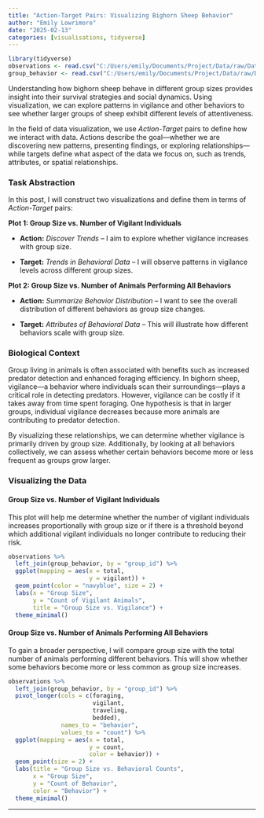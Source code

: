 ```yaml
---
title: "Action-Target Pairs: Visualizing Bighorn Sheep Behavior"
author: "Emily Lowrimore"
date: "2025-02-13"
categories: [visualisations, tidyverse]
---
```


```r

library(tidyverse)
observations <- read.csv("C:/Users/emily/Documents/Project/Data/raw/Database/observations.csv")
group_behavior <- read.csv("C:/Users/emily/Documents/Project/Data/raw/Database/group_behavior.csv")
```

Understanding how bighorn sheep behave in different group sizes provides insight into their survival strategies and social dynamics. Using visualization, we can explore patterns in vigilance and other behaviors to see whether larger groups of sheep exhibit different levels of attentiveness.

In the field of data visualization, we use *Action-Target* pairs to define how we interact with data. Actions describe the goal—whether we are discovering new patterns, presenting findings, or exploring relationships—while targets define what aspect of the data we focus on, such as trends, attributes, or spatial relationships.

### **Task Abstraction**

In this post, I will construct two visualizations and define them in terms of *Action-Target* pairs:

**Plot 1: Group Size vs. Number of Vigilant Individuals**

-   **Action:** *Discover Trends* – I aim to explore whether vigilance increases with group size.

-   **Target:** *Trends in Behavioral Data* – I will observe patterns in vigilance levels across different group sizes.

**Plot 2: Group Size vs. Number of Animals Performing All Behaviors**

-   **Action:** *Summarize Behavior Distribution* – I want to see the overall distribution of different behaviors as group size changes.

-   **Target:** *Attributes of Behavioral Data* – This will illustrate how different behaviors scale with group size.

### **Biological Context**

Group living in animals is often associated with benefits such as increased predator detection and enhanced foraging efficiency. In bighorn sheep, vigilance—a behavior where individuals scan their surroundings—plays a critical role in detecting predators. However, vigilance can be costly if it takes away from time spent foraging. One hypothesis is that in larger groups, individual vigilance decreases because more animals are contributing to predator detection.

By visualizing these relationships, we can determine whether vigilance is primarily driven by group size. Additionally, by looking at all behaviors collectively, we can assess whether certain behaviors become more or less frequent as groups grow larger.

### **Visualizing the Data**

#### **Group Size vs. Number of Vigilant Individuals**

This plot will help me determine whether the number of vigilant individuals increases proportionally with group size or if there is a threshold beyond which additional vigilant individuals no longer contribute to reducing their risk.

```r
observations %>%
  left_join(group_behavior, by = "group_id") %>%  
  ggplot(mapping = aes(x = total, 
                       y = vigilant)) +  
  geom_point(color = "navyblue", size = 2) +
  labs(x = "Group Size",
       y = "Count of Vigilant Animals",
       title = "Group Size vs. Vigilance") +
  theme_minimal()
```

#### **Group Size vs. Number of Animals Performing All Behaviors**

To gain a broader perspective, I will compare group size with the total number of animals performing different behaviors. This will show whether some behaviors become more or less common as group size increases.

```r
observations %>%
  left_join(group_behavior, by = "group_id") %>%  
  pivot_longer(cols = c(foraging, 
                        vigilant, 
                        traveling, 
                        bedded),
               names_to = "behavior", 
               values_to = "count") %>%  
  ggplot(mapping = aes(x = total, 
                       y = count, 
                       color = behavior)) +
  geom_point(size = 2) +  
  labs(title = "Group Size vs. Behavioral Counts",
       x = "Group Size",
       y = "Count of Behavior",
       color = "Behavior") +
  theme_minimal()
```

------------------------------------------------------------------------
